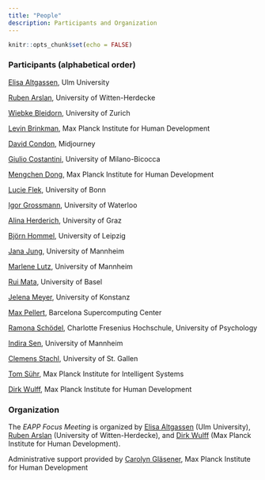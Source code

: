 ```yaml
---
title: "People"
description: Participants and Organization
---
```


```r
knitr::opts_chunk$set(echo = FALSE)
```

### Participants (alphabetical order)

[Elisa Altgassen](https://www.uni-ulm.de/in/psy-dia/team/elisa-altgassen/), Ulm University  

[Ruben Arslan](https://rubenarslan.github.io/), University of Witten-Herdecke 

[Wiebke Bleidorn](https://www.psychologie.uzh.ch/de/bereiche/sob/diffpsy/team/leitung/bleidorn.html), University of Zurich  

[Levin Brinkman](https://www.mpib-berlin.mpg.de/person/levin-brinkmann/367626), Max Planck Institute for Human Development

[David Condon](https://cas.uoregon.edu/directory/natural-sciences/all/dcondon), Midjourney

[Giulio Costantini](https://en.unimib.it/giulio-costantini), University of Milano-Bicocca

[Mengchen Dong](https://www.mpib-berlin.mpg.de/mitarbeiter/mengchen-dong), Max Planck Institute for Human Development

[Lucie Flek](https://www.uni-bonn.de/de/forschung-lehre/forschungsprofil/transdisziplinaere-forschungsbereiche/modelling/mitgliederverzeichnis/lucie-flek), University of Bonn

[Igor Grossmann](https://igorgrossmann.com/), University of Waterloo 

[Alina Herderich](https://hai-lina.github.io/), University of Graz

[Björn Hommel](https://www.lw.uni-leipzig.de/wilhelm-wundt-institut-fuer-psychologie/arbeitsgruppen/persoenlichkeitspsychologie-und-psychologische-diagnostik/team/dr-bjoern-hommel), University of Leipzig

[Jana Jung](https://jasoju.github.io/), University of Mannheim

[Marlene Lutz](https://marlenelutz.github.io/), University of Mannheim

[Rui Mata](https://psychologie.unibas.ch/de/personen/rui-mata/), University of Basel 

[Jelena Meyer](), University of Konstanz 

[Max Pellert](https://mpellert.at/), Barcelona Supercomputing Center

[Ramona Schödel](https://www.charlotte-fresenius-uni.de/forschung-lehre/professuren/prof-dr-ramona-schoedel/), Charlotte Fresenius Hochschule, University of Psychology  

[Indira Sen](https://indiiigo.github.io/), University of Mannheim

[Clemens Stachl](https://sites.google.com/view/clemensstachl/home), University of St. Gallen

[Tom Sühr](https://tomsuehr.com/), Max Planck Institute for Intelligent Systems

[Dirk Wulff](https://www.mpib-berlin.mpg.de/staff/dirk-wulff), Max Planck Institute for Human Development  

### Organization

The *EAPP Focus Meeting* is organized by [Elisa Altgassen](https://www.uni-ulm.de/in/psy-dia/team/elisa-altgassen/) (Ulm University), [Ruben Arslan](https://rubenarslan.github.io/) (University of Witten-Herdecke), and [Dirk Wulff](https://www.mpib-berlin.mpg.de/staff/dirk-wulff) (Max Planck Institute for Human Development). 

Administrative support provided by [Carolyn Gläsener](https://www.mpib-berlin.mpg.de/person/carolyn-glaesener/57651), Max Planck Institute for Human Development

